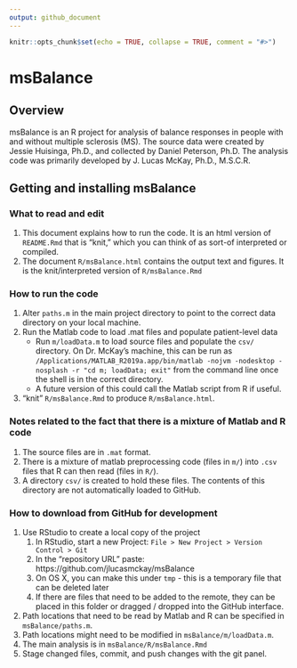 ```yaml
---
output: github_document
---
```


<!-- README.md is generated from README.Rmd. Please edit that file -->

```r
knitr::opts_chunk$set(echo = TRUE, collapse = TRUE, comment = "#>")
```

# msBalance

## Overview

msBalance is an R project for analysis of balance responses in people with and without multiple sclerosis (MS).
The source data were created by Jessie Huisinga, Ph.D., and collected by Daniel Peterson, Ph.D.
The analysis code was primarily developed by J. Lucas McKay, Ph.D., M.S.C.R.

## Getting and installing msBalance


### What to read and edit
1. This document explains how to run the code. It is an html version of `README.Rmd` that is "knit," which you can think of as sort-of interpreted or compiled.
1. The document `R/msBalance.html` contains the output text and figures. It is the knit/interpreted version of `R/msBalance.Rmd`

### How to run the code
1. Alter `paths.m` in the main project directory to point to the correct data directory on your local machine.
1. Run the Matlab code to load .mat files and populate patient-level data
    * Run `m/loadData.m` to load source files and populate the `csv/` directory. On Dr. McKay's machine, this can be run as `/Applications/MATLAB_R2019a.app/bin/matlab -nojvm -nodesktop -nosplash -r "cd m; loadData; exit"` from the command line once the shell is in the correct directory.
    * A future version of this could call the Matlab script from R if useful.
1. "knit" `R/msBalance.Rmd` to produce `R/msBalance.html`.

### Notes related to the fact that there is a mixture of Matlab and R code
1. The source files are in `.mat` format.
1. There is a mixture of matlab preprocessing code (files in `m/`) into `.csv` files that R can then read (files in `R/`).
1. A directory `csv/` is created to hold these files. The contents of this directory are not automatically loaded to GitHub.

### How to download from GitHub for development
1. Use RStudio to create a local copy of the project
    1. In RStudio, start a new Project: `File > New Project > Version Control > Git`
    1. In the “repository URL” paste: https://github.com/jlucasmckay/msBalance
    1. On OS X, you can make this under `tmp` - this is a temporary file that can be deleted later
    1. If there are files that need to be added to the remote, they can be placed in this folder or dragged / dropped into the GitHub interface.
1. Path locations that need to be read by Matlab and R can be specified in `msBalance/paths.m`.
1. Path locations might need to be modified in `msBalance/m/loadData.m`.
1. The main analysis is in `msBalance/R/msBalance.Rmd`
1. Stage changed files, commit, and push changes with the git panel.


